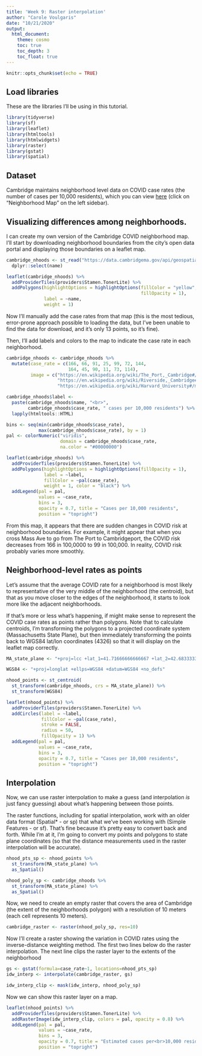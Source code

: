 ```yaml
---
title: 'Week 9: Raster interpolation'
author: "Carole Voulgaris"
date: "10/21/2020"
output: 
  html_document:
    theme: cosmo
    toc: true
    toc_depth: 3
    toc_float: true
---
```


```r
knitr::opts_chunk$set(echo = TRUE)
```


## Load libraries

These are the libraries I'll be using in this tutorial. 

```r
library(tidyverse)
library(sf)
library(leaflet)
library(htmltools)
library(htmlwidgets)
library(raster)
library(gstat)
library(spatial)
```


## Dataset

Cambridge maintains neighborhood level data on COVID case rates (the number of cases per 10,000 residents), which you can view [here](https://cityofcambridge.shinyapps.io/COVID19/) (click on "Neighborhood Map" on the left sidebar). 

## Visualizing differences among neighborhoods.

I can create my own version of the Cambridge COVID neighborhood map. I'll start by downloading neighborhood boundaries from the city's open data portal and displaying those boundaries on a leaflet map.

```r
cambridge_nhoods <- st_read("https://data.cambridgema.gov/api/geospatial/4ys2-ebga?method=export&format=GeoJSON", quiet = TRUE) %>%
  dplyr::select(name)

leaflet(cambridge_nhoods) %>%
  addProviderTiles(providers$Stamen.TonerLite) %>%
  addPolygons(highlightOptions = highlightOptions(fillColor = "yellow", 
                                                  fillOpacity = 1),
              label = ~name, 
              weight = 1) 
```

Now I'll manually add the case rates from that map (this is the most tedious, error-prone approach possible to loading the data, but I've been unable to find the data for download, and it's only 13 points, so it's fine). 

Then, I'll add labels and colors to the map to indicate the case rate in each neighborhood.

```r
cambridge_nhoods <- cambridge_nhoods %>%
  mutate(case_rate = c(166, 66, 91, 25, 99, 72, 144, 
                       164, 45, 90, 11, 73, 114),
         image = c("https://en.wikipedia.org/wiki/The_Port,_Cambridge#/media/File:Clement_G._Morgan_Park,_Cambridge_MA.jpg",
                   "https://en.wikipedia.org/wiki/Riverside,_Cambridge#/media/File:Memorial_Drive,_Riverside,_Cambridge_MA.jpg", 
                   "https://en.wikipedia.org/wiki/Harvard_University#/media/File:HarvardYard.jpg"))

cambridge_nhoods$label <- 
  paste(cambridge_nhoods$name, "<br>", 
        cambridge_nhoods$case_rate, " cases per 10,000 residents") %>% 
  lapply(htmltools::HTML)

bins <- seq(min(cambridge_nhoods$case_rate),
            max(cambridge_nhoods$case_rate), by = 1)
pal <- colorNumeric("viridis", 
                    domain = cambridge_nhoods$case_rate,
                    na.color = "#00000000")

leaflet(cambridge_nhoods) %>%
  addProviderTiles(providers$Stamen.TonerLite) %>%
  addPolygons(highlightOptions = highlightOptions(fillOpacity = 1),
              label = ~label,
              fillColor = ~pal(case_rate),
              weight = 1, color = "black") %>% 
  addLegend(pal = pal, 
            values = ~case_rate,
            bins = 3,
            opacity = 0.7, title = "Cases per 10,000 residents",
            position = "topright")
```

From this map, it appears that there are sudden changes in COVID risk at neighborhood boundaries. For example, it might appear that when you cross Mass Ave to go from The Port to Cambridgeport, the COVID risk decreases from 166 in 100,0000 to 99 in 100,000. In reality, COVID risk probably varies more smoothly. 

## Neighborhood-level rates as points

Let's assume that the average COVID rate for a neighborhood is most likely to representative of the very middle of the neighborhood (the centroid), but that as you move closer to the edges of the neighborhood, it starts to look more like the adjacent neighborhoods. 

If that's more or less what's happening, if might make sense to represent the COVID case rates as points rather than polygons. Note that to calculate centroids, I'm transforming the polygons to a projected coordinate system (Massachusetts State Plane), but then immediately transforming the points back to WGS84 lat/lon coordinates (4326) so that it will display on the leaflet map correctly.

```r
MA_state_plane <- "+proj=lcc +lat_1=41.71666666666667 +lat_2=42.68333333333333 +lat_0=41 +lon_0=-71.5 +x_0=200000 +y_0=750000 +ellps=GRS80 +units=m +no_defs "

WGS84 <- "+proj=longlat +ellps=WGS84 +datum=WGS84 +no_defs"

nhood_points <- st_centroid(
  st_transform(cambridge_nhoods, crs = MA_state_plane)) %>%
  st_transform(WGS84)

leaflet(nhood_points) %>%
  addProviderTiles(providers$Stamen.TonerLite) %>%
  addCircles(label = ~label,
             fillColor = ~pal(case_rate),
             stroke = FALSE, 
             radius = 50, 
             fillOpacity = 1) %>% 
  addLegend(pal = pal, 
            values = ~case_rate,
            bins = 3,
            opacity = 0.7, title = "Cases per 10,000 residents",
            position = "topright")
```

## Interpolation

Now, we can use raster interpolation to make a guess (and interpolation _is_ just fancy guessing) about what's happening between those points.

The raster functions, including for spatial interpolation, work with an older data format (Spatial* - or sp) that what we've been working with (Simple Features - or sf). That's fine because it's pretty easy to convert back and forth. While I'm at it, I'm going to convert my points  and polygons to state plane coordinates (so that the distance measurements used in the raster interpolation will be accurate).

```r
nhood_pts_sp <- nhood_points %>%
  st_transform(MA_state_plane) %>%
  as_Spatial()

nhood_poly_sp <- cambridge_nhoods %>%
  st_transform(MA_state_plane) %>%
  as_Spatial()
```


Now, we need to create an empty raster that covers the area of Cambridge (the extent of the neighborhoods polygon) with a resolution of 10 meters (each cell represents 10 meters).

```r
cambridge_raster <- raster(nhood_poly_sp, res=10)
```

Now I'll create a raster showing the variation in COVID rates using the inverse-distance weighting method. The first two lines below do the raster interpolation. The next line clips the raster layer to the extents of the neighborhood 

```r
gs <- gstat(formula=case_rate~1, locations=nhood_pts_sp)
idw_interp <- interpolate(cambridge_raster, gs)

idw_interp_clip <- mask(idw_interp, nhood_poly_sp)
```

Now we can show this raster layer on a map.

```r
leaflet(nhood_points) %>%
  addProviderTiles(providers$Stamen.TonerLite) %>%
  addRasterImage(idw_interp_clip, colors = pal, opacity = 0.8) %>% 
  addLegend(pal = pal, 
            values = ~case_rate,
            bins = 3,
            opacity = 0.7, title = "Estimated cases per<br>10,000 residents",
            position = "topright")

```

